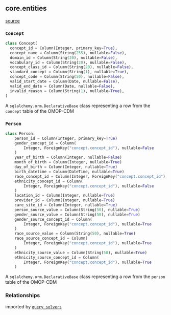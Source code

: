 ## core.entities

[source](https://github.com/Health-Informatics-UoN/hutch-cohort-discovery/blob/main/app/resolve/core/entities.py)

### `Concept`

```python
class Concept(
  concept_id = Column(Integer, primary_key=True),
  concept_name = Column(String(255), nullable=False),
  domain_id = Column(String(20), nullable=False),
  vocabulary_id = Column(String(20), nullable=False),
  concept_class_id = Column(String(20), nullable=False),
  standard_concept = Column(String(1), nullable=True),
  concept_code = Column(String(50), nullable=False),
  valid_start_date = Column(Date, nullable=False),
  valid_end_date = Column(Date, nullable=False),
  invalid_reason = Column(String(1), nullable=True),
)
```

A `sqlalchemy.orm.DeclarativeBase` class representing a row from the `concept` table of the OMOP-CDM

### `Person`
```python
class Person:
    person_id = Column(Integer, primary_key=True)
    gender_concept_id = Column(
        Integer, ForeignKey("concept.concept_id"), nullable=False
    )
    year_of_birth = Column(Integer, nullable=False)
    month_of_birth = Column(Integer, nullable=True)
    day_of_birth = Column(Integer, nullable=True)
    birth_datetime = Column(DateTime, nullable=True)
    race_concept_id = Column(Integer, ForeignKey("concept.concept_id"), nullable=False)
    ethnicity_concept_id = Column(
        Integer, ForeignKey("concept.concept_id"), nullable=False
    )
    location_id = Column(Integer, nullable=True)
    provider_id = Column(Integer, nullable=True)
    care_site_id = Column(Integer, nullable=True)
    person_source_value = Column(String(50), nullable=True)
    gender_source_value = Column(String(50), nullable=True)
    gender_source_concept_id = Column(
        Integer, ForeignKey("concept.concept_id"), nullable=True
    )
    race_source_value = Column(String(50), nullable=True)
    race_source_concept_id = Column(
        Integer, ForeignKey("concept.concept_id"), nullable=True
    )
    ethnicity_source_value = Column(String(50), nullable=True)
    ethnicity_source_concept_id = Column(
        Integer, ForeignKey("concept.concept_id"), nullable=True
    )
```

A `sqlalchemy.orm.DeclarativeBase` class representing a row from the `person` table of the OMOP-CDM

### Relationships

imported by [`query_solvers`](/resolve/core_api_ref/query_solvers)
